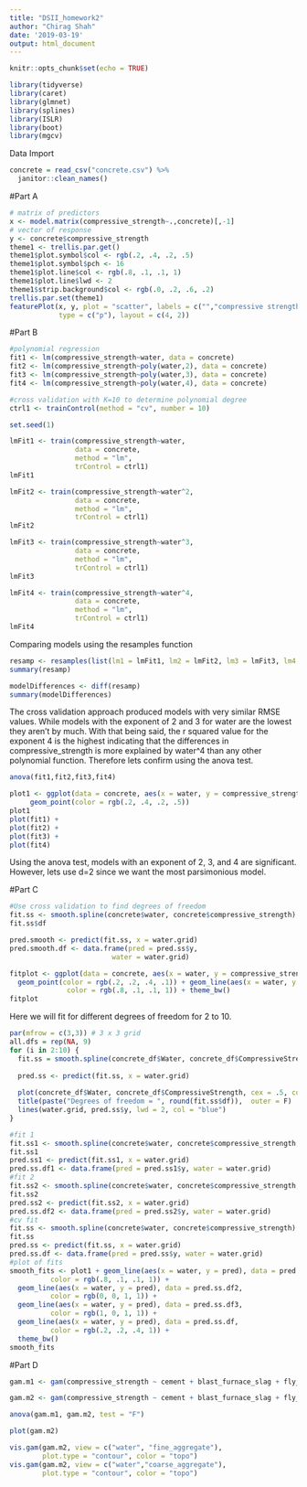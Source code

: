 ```yaml
---
title: "DSII_homework2"
author: "Chirag Shah"
date: '2019-03-19'
output: html_document
---
```


```r
knitr::opts_chunk$set(echo = TRUE)

library(tidyverse)
library(caret)
library(glmnet)
library(splines)
library(ISLR)
library(boot)
library(mgcv)
```

Data Import 

```r
concrete = read_csv("concrete.csv") %>%
  janitor::clean_names()
```

#Part A

```r
# matrix of predictors 
x <- model.matrix(compressive_strength~.,concrete)[,-1]
# vector of response
y <- concrete$compressive_strength
theme1 <- trellis.par.get()
theme1$plot.symbol$col <- rgb(.2, .4, .2, .5)
theme1$plot.symbol$pch <- 16
theme1$plot.line$col <- rgb(.8, .1, .1, 1)
theme1$plot.line$lwd <- 2
theme1$strip.background$col <- rgb(.0, .2, .6, .2)
trellis.par.set(theme1)
featurePlot(x, y, plot = "scatter", labels = c("","compressive strength"),
            type = c("p"), layout = c(4, 2))
```

#Part B

```r
#polynomial regression
fit1 <- lm(compressive_strength~water, data = concrete)
fit2 <- lm(compressive_strength~poly(water,2), data = concrete) 
fit3 <- lm(compressive_strength~poly(water,3), data = concrete) 
fit4 <- lm(compressive_strength~poly(water,4), data = concrete) 
```

```r
#cross validation with K=10 to determine polynomial degree
ctrl1 <- trainControl(method = "cv", number = 10)

set.seed(1)

lmFit1 <- train(compressive_strength~water,
                data = concrete,
                method = "lm",
                trControl = ctrl1)
lmFit1

lmFit2 <- train(compressive_strength~water^2,
                data = concrete,
                method = "lm",
                trControl = ctrl1)
lmFit2

lmFit3 <- train(compressive_strength~water^3,
                data = concrete,
                method = "lm",
                trControl = ctrl1)
lmFit3

lmFit4 <- train(compressive_strength~water^4,
                data = concrete,
                method = "lm",
                trControl = ctrl1)
lmFit4
```

Comparing models using the resamples function

```r
resamp <- resamples(list(lm1 = lmFit1, lm2 = lmFit2, lm3 = lmFit3, lm4 = lmFit4))
summary(resamp)
```

```r
modelDifferences <- diff(resamp)
summary(modelDifferences)
```

The cross validation approach produced models with very similar RMSE values. While models with the exponent of 2 and 3 for water are the lowest they aren't by much. With that being said, the r squared value for the exponent 4 is the highest indicating that the differences in compressive_strength is more explained by water^4 than any other polynomial function. Therefore lets confirm using the anova test.

```r
anova(fit1,fit2,fit3,fit4) 

plot1 <- ggplot(data = concrete, aes(x = water, y = compressive_strength)) +
     geom_point(color = rgb(.2, .4, .2, .5))
plot1
plot(fit1) + 
plot(fit2) + 
plot(fit3) +
plot(fit4) 
```
Using the anova test, models with an exponent of 2, 3, and 4 are significant. However, lets use d=2 since we want the most parsimonious model. 

#Part C

```r
#Use cross validation to find degrees of freedom 
fit.ss <- smooth.spline(concrete$water, concrete$compressive_strength)
fit.ss$df

pred.smooth <- predict(fit.ss, x = water.grid)
pred.smooth.df <- data.frame(pred = pred.ss$y,
                         water = water.grid)

fitplot <- ggplot(data = concrete, aes(x = water, y = compressive_strength)) +
  geom_point(color = rgb(.2, .2, .4, .1)) + geom_line(aes(x = water, y = pred), data = pred.smooth.df, 
              color = rgb(.8, .1, .1, 1)) + theme_bw() 
fitplot
```

Here we will fit for different degrees of freedom for 2 to 10. 

```r
par(mfrow = c(3,3)) # 3 x 3 grid
all.dfs = rep(NA, 9)
for (i in 2:10) {
  fit.ss = smooth.spline(concrete_df$Water, concrete_df$CompressiveStrength, df = i)
  
  pred.ss <- predict(fit.ss, x = water.grid)
  
  plot(concrete_df$Water, concrete_df$CompressiveStrength, cex = .5, col = "darkgrey")
  title(paste("Degrees of freedom = ", round(fit.ss$df)),  outer = F)
  lines(water.grid, pred.ss$y, lwd = 2, col = "blue")
}
```

```r
#fit 1
fit.ss1 <- smooth.spline(concrete$water, concrete$compressive_strength, df = 58)
fit.ss1
pred.ss1 <- predict(fit.ss1, x = water.grid)
pred.ss.df1 <- data.frame(pred = pred.ss1$y, water = water.grid)
#fit 2
fit.ss2 <- smooth.spline(concrete$water, concrete$compressive_strength, df = 78)
fit.ss2
pred.ss2 <- predict(fit.ss2, x = water.grid)
pred.ss.df2 <- data.frame(pred = pred.ss2$y, water = water.grid)
#cv fit
fit.ss <- smooth.spline(concrete$water, concrete$compressive_strength)
fit.ss
pred.ss <- predict(fit.ss, x = water.grid)
pred.ss.df <- data.frame(pred = pred.ss$y, water = water.grid)
#plot of fits
smooth_fits <- plot1 + geom_line(aes(x = water, y = pred), data = pred.ss.df1,
          color = rgb(.8, .1, .1, 1)) + 
  geom_line(aes(x = water, y = pred), data = pred.ss.df2,
          color = rgb(0, 0, 1, 1)) + 
  geom_line(aes(x = water, y = pred), data = pred.ss.df3,
          color = rgb(1, 0, 1, 1)) + 
  geom_line(aes(x = water, y = pred), data = pred.ss.df,
          color = rgb(.2, .2, .4, 1)) + 
  theme_bw()
smooth_fits
```

#Part D

```r
gam.m1 <- gam(compressive_strength ~ cement + blast_furnace_slag + fly_ash + water + superplasticizer + coarse_aggregate + fine_aggregate + age, data = concrete)

gam.m2 <- gam(compressive_strength ~ cement + blast_furnace_slag + fly_ash + s(water) + superplasticizer + coarse_aggregate + fine_aggregate + age, data = concrete)

anova(gam.m1, gam.m2, test = "F")
```

```r
plot(gam.m2)

vis.gam(gam.m2, view = c("water", "fine_aggregate"), 
        plot.type = "contour", color = "topo")
vis.gam(gam.m2, view = c("water","coarse_aggregate"),
        plot.type = "contour", color = "topo")
```
